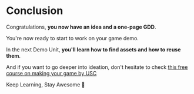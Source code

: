 # Conclusion

Congratulations, **you now have an idea and a one-page GDD**.

You're now ready to start to work on your game demo.

In the next Demo Unit, **you'll learn how to find assets and how to reuse them**.

And if you want to go deeper into ideation, don't hesitate to check [this free course on making your game by USC](https://learn.unity.com/course/design-and-publish-your-original-game-unity-usc-games-unlocked)

Keep Learning, Stay Awesome 🤗